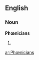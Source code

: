 ==English==

===Noun===
'''Phœnicians''' {{p}}

# {{rfquote-sense}} {{plural of|[[Phœnician#Noun|Phœnician]]}}

[[ar:Phœnicians]]